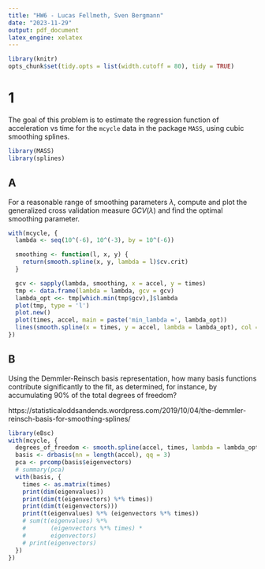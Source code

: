 ```yaml
---
title: "HW6 - Lucas Fellmeth, Sven Bergmann"
date: "2023-11-29"
output: pdf_document
latex_engine: xelatex
---
```


```r
library(knitr)
opts_chunk$set(tidy.opts = list(width.cutoff = 80), tidy = TRUE)
```
# 1
The goal of this problem is to estimate the regression function of acceleration vs time for the `mcycle` data in the package `MASS`, using cubic smoothing splines.

```r
library(MASS)
library(splines)
```

## A
For a reasonable range of smoothing parameters $\lambda$, compute and plot the generalized cross validation measure $GCV(\lambda)$ and find the optimal smoothing parameter.

```r
with(mcycle, {
  lambda <- seq(10^(-6), 10^(-3), by = 10^(-6))

  smoothing <- function(l, x, y) {
    return(smooth.spline(x, y, lambda = l)$cv.crit)
  }

  gcv <- sapply(lambda, smoothing, x = accel, y = times)
  tmp <- data.frame(lambda = lambda, gcv = gcv)
  lambda_opt <<- tmp[which.min(tmp$gcv),]$lambda
  plot(tmp, type = 'l')
  plot.new()
  plot(times, accel, main = paste('min_lambda =', lambda_opt))
  lines(smooth.spline(x = times, y = accel, lambda = lambda_opt), col = 'red', type = 'l')
})
```

## B
Using the Demmler-Reinsch basis representation, how many basis functions contribute significantly to the fit, as determined, for instance, by accumulating $90\%$ of the total degrees of freedom?

https://statisticaloddsandends.wordpress.com/2019/10/04/the-demmler-reinsch-basis-for-smoothing-splines/
```r
library(eBsc)
with(mcycle, {
  degrees_of_freedom <- smooth.spline(accel, times, lambda = lambda_opt)$df
  basis <- drbasis(nn = length(accel), qq = 3)
  pca <- prcomp(basis$eigenvectors)
  # summary(pca)
  with(basis, {
    times <- as.matrix(times)
    print(dim(eigenvalues))
    print(dim(t(eigenvectors) %*% times))
    print(dim(t(eigenvectors)))
    print(t(eigenvalues) %*% (eigenvectors %*% times))
    # sum(t(eigenvalues) %*%
    #       (eigenvectors %*% times) *
    #       eigenvectors)
    # print(eigenvectors)
  })
})
```
